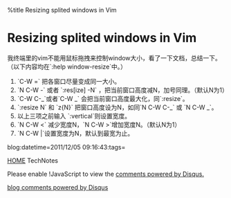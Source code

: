 %title Resizing splited windows in Vim


=Resizing splited windows in Vim=

我终端里的vim不能用鼠标拖拽来控制window大小，看了一下文档，总结一下。
（以下内容均在`:help window-resize`中。）

# `C-W =` 把各窗口尽量变成同一大小。
# `N C-W -` 或者 `:res[ize] -N` ，把当前窗口高度减N，加号同理。（默认N为1）
# `C-W C-_`或者`C-W _` 会把当前窗口高度最大化，同`:resize`。
# `:resize N` 和 `z{N}<cr>` 把窗口高度设为N，如同`N C-W C-_` 或 `N C-W _`。
# 以上三项之前输入 `:vertical`则设置宽度。
# `N C-W <` 减少宽度N，`N C-W >`增加宽度N。（默认N为1）
# `N C-W |`设置宽度为N，默认到最宽为止。

blog:datetime=2011/12/05 09:16:43:tags=

[[index|HOME]]   TechNotes

<div id="disqus_thread"></div>
<script type="text/javascript" src="comment.js">
</script>
<noscript>Please enable !JavaScript to view the <a href="http://disqus.com/?ref_noscript">comments powered by Disqus.</a></noscript>
<a href="http://disqus.com" class="dsq-brlink">blog comments powered by <span class="logo-disqus">Disqus</span></a>
<script type="text/javascript" src="count.js">
</script>

